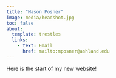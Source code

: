 ```yaml
---
title: "Mason Posner"
image: media/headshot.jpg
toc: false
about: 
  template: trestles
  links: 
    - text: Email
      href: mailto:mposner@ashland.edu
---
```


Here is the start of my new website!
